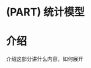 # (PART) 统计模型 {#Statistical-Models .unnumbered}

# 介绍 {#Statistical-Models-Intro .unnumbered}

介绍这部分讲什么内容，如何展开

